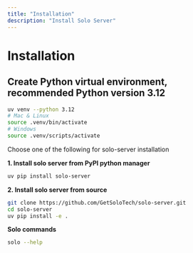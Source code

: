 ```yaml
---
title: "Installation"
description: "Install Solo Server"
---
```


# Installation

## Create Python virtual environment, recommended Python version 3.12

```bash
uv venv --python 3.12
# Mac & Linux
source .venv/bin/activate
# Windows
source .venv/scripts/activate
```

Choose one of the following for solo-server installation

**1. Install solo server from PyPI python manager**
```bash
uv pip install solo-server
```

**2. Install solo server from source** 
```bash
git clone https://github.com/GetSoloTech/solo-server.git
cd solo-server
uv pip install -e .
```

**Solo commands**

```bash
solo --help
```
